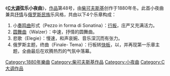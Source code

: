 《'''[[C大调|C大调]]弦乐小夜曲'''》，[[作品号|作品]]第48号，由[[彼得·柴可夫斯基|柴可夫斯基]]创作于1880年冬。此首小夜曲兼具[[抒情文|抒情]]与[[俄羅斯人|俄罗斯民族]]乐风格，共由以下4个乐章构成：

#小[[奏鸣曲|奏鸣曲]]形式（Pezzo in forma di Sonatina）：[[速度_(音樂)|行板]]，庄严又充满活力。
#[[圆舞曲|圆舞曲]]（Walzer）：中速，抒情的圆舞曲。
#悲歌（Elegie）：慢速，和声哀婉、音乐深沉而有张力。
#俄罗斯主题，终曲（Finale- Tema）：行板转[[快板|快板]]，以{{cn|《在绿色的苹果树下》这首俄罗斯民歌为素材|time=2015-02-25}}，并再现第一乐章主题，全曲最后在欢腾热烈的气氛中落幕。

{{彼得·柴可夫斯基}}

{{Authority control}}

[[Category:1880年樂曲|Category:1880年樂曲]]
[[Category:柴可夫斯基作品|Category:柴可夫斯基作品]]
[[Category:小夜曲|Category:小夜曲]]
[[Category:C大调作品|Category:C大调作品]]
